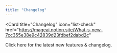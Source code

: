 ```yaml
---
title: "Changelog"
---
```


<Card
  title="Changelog"
  icon="list-check"
  href="https://mageai.notion.site/What-s-new-7cc355e38e9c42839d23fdbef2dabd2c"
>
  Click here for the latest new features & changelog.
</Card>
